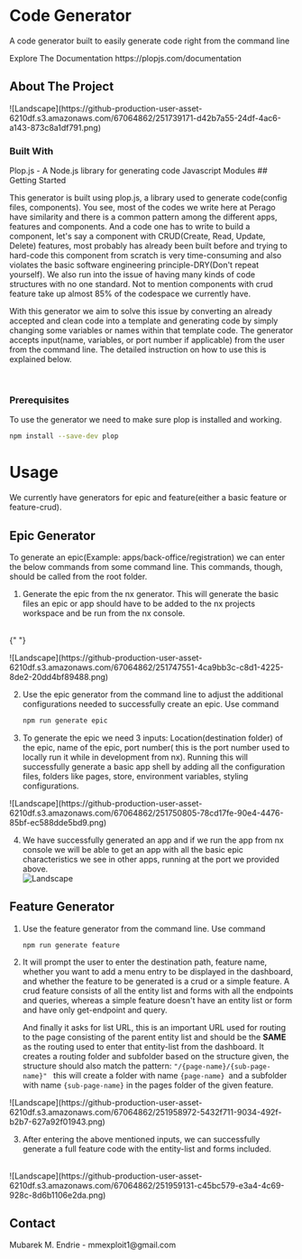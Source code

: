
# Code Generator

A code generator built to easily generate code right from the command line

 
<Callout type="info" emoji="ℹ️">
Explore The Documentation
https://plopjs.com/documentation 
 
</Callout> 
    
## About The Project

<Bleed>
  ![Landscape](https://github-production-user-asset-6210df.s3.amazonaws.com/67064862/251739171-d42b7a55-24df-4ac6-a143-873c8a1df791.png)
</Bleed>

### Built With

<Callout type="default">
  Plop.js - A Node.js library for generating code
</Callout>
<Callout type="default">
  Javascript Modules 
</Callout>
## Getting Started

This generator is built using plop.js, a library used to generate code(config files, components). You see, most of the codes we write here at Perago have similarity and there is a common pattern among the different apps, features and components. And a code one has to write to build a component, let's say a component with CRUD(Create, Read, Update, Delete) features, most probably has already been built before and trying to hard-code this component from scratch is very time-consuming and also violates the basic software engineering principle-DRY(Don't repeat yourself). We also run into the issue of having many kinds of code structures with no one standard. Not to mention components with crud feature take up almost 85% of the codespace we currently have. <br/>

With this generator we aim to solve this issue by converting an already accepted and clean code into a template and generating code by simply changing some variables or names within that template code. The generator accepts input(name, variables, or port number if applicable) from the user from the command line. The detailed instruction on how to use this is explained below.

<br />

### Prerequisites

To use the generator we need to make sure plop is installed and working.

```bash
npm install --save-dev plop
```

# Usage

We currently have generators for epic and feature(either a basic feature or feature-crud).

## Epic Generator

To generate an epic(Example: apps/back-office/registration) we can enter the below commands from some command line. This commands, though, should be called from the root folder.

1. Generate the epic from the nx generator. This will generate the basic files an epic or app should have to be added to the nx projects workspace and be run from the nx console.

<br />{" "}

<Bleed>
  ![Landscape](https://github-production-user-asset-6210df.s3.amazonaws.com/67064862/251747551-4ca9bb3c-c8d1-4225-8de2-20dd4bf89488.png)
</Bleed>

<br />

2. Use the epic generator from the command line to adjust the additional configurations needed to successfully create an epic. Use command

   ```bash
   npm run generate epic
   ```

3. To generate the epic we need 3 inputs: Location(destination folder) of the epic, name of the epic, port number( this is the port number used to locally run it while in development from nx). Running this will successfully generate a basic app shell by adding all the configuration files, folders like pages, store, environment variables, styling configurations.
   <br />

<Bleed>
  ![Landscape](https://github-production-user-asset-6210df.s3.amazonaws.com/67064862/251750805-78cd17fe-90e4-4476-85bf-ec588dde5bd9.png)
</Bleed>

<br />

4. We have successfully generated an app and if we run the app from nx console we will be able to get an app with all the basic epic characteristics we see in other apps, running at the port we provided above.
   <br />
   <Bleed>
     ![Landscape](https://github-production-user-asset-6210df.s3.amazonaws.com/67064862/251753300-a8991125-5a01-43da-bf85-9fc9809f0c18.png)
   </Bleed>

## Feature Generator

1. Use the feature generator from the command line. Use command

   ```
   npm run generate feature
   ```

2. It will prompt the user to enter the destination path, feature name, whether you want to add a menu entry to be displayed in the dashboard, and whether the feature to be generated is a crud or a simple feature. A crud feature consists of all the entity list and forms with all the endpoints and queries, whereas a simple feature doesn't have an entity list or form and have only get-endpoint and query.

   And finally it asks for list URL, this is an important URL used for routing to the page consisting of the parent entity list and should be the **SAME** as the routing used to enter that entity-list from the dashboard. It creates a routing folder and subfolder based on the structure given, the structure should also match the pattern: `"/{page-name}/{sub-page-name}" ` this will create a folder with name
   `{page-name} `and a subfolder with name `{sub-page-name}` in the pages folder of the given feature.

<Bleed>
  ![Landscape](https://github-production-user-asset-6210df.s3.amazonaws.com/67064862/251958972-5432f711-9034-492f-b2b7-627a92f01943.png)
</Bleed>

<br />

3. After entering the above mentioned inputs, we can successfully generate a full feature code with the entity-list and forms included.

<br />
<Bleed>
  ![Landscape](https://github-production-user-asset-6210df.s3.amazonaws.com/67064862/251959131-c45bc579-e3a4-4c69-928c-8d6b1106e2da.png)
</Bleed>


## Contact 

<Callout type="warning" emoji="📧">
 Mubarek M. Endrie - mmexploit1@gmail.com
</Callout>